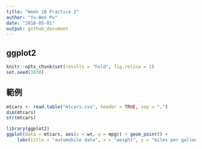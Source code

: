 ```yaml
---
title: "Week 10 Practice 2"
author: "Yu-Wen Pu"
date: "2018-05-01"
output: github_document
---
```


## ggplot2

```r
knitr::opts_chunk$set(results = "hold", fig.retina = 2)
set.seed(1830)
```

## 範例

```r
mtcars <- read.table("mtcars.csv", header = TRUE, sep = ",")
dim(mtcars)
str(mtcars)
```

```r
library(ggplot2)
ggplot(data = mtcars, aes(x = wt, y = mpg)) + geom_point() +
    labs(title = "automobile data", x = "weight", y = "miles per gallon")
```

